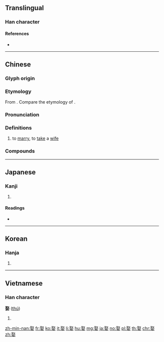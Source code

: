 ==Translingual==

===Han character===
{{Han char|rn=38|rad=女|as=08|sn=11|four=17404|canj=SEV|ids=⿱取女}}

====References====
* {{Han ref|kx=0263.300|dkj=06365|dj=0530.180|hdz=21056.010|uh=5A36|ud=23094|bh=B0F9|bd=45305}}

----

==Chinese==
{{zh-forms}}

===Glyph origin===
{{Han compound|取|女|ls=psc|c1=p|c2=s}}

===Etymology===
From {{zh-l|取|to take, to obtain, to collect, to fetch}}. Compare the etymology of {{zh-l|*嫁}}.

===Pronunciation===
{{zh-pron
|m=qǔ
|c=ceoi3,ceoi2
|h=pfs=
|md=
|mn=chhōa
|w=
|mc=y
|oc=y
|cat=v
}}

===Definitions===
{{zh-hanzi}}

# {{lb|zh|of a man}} to [[marry]], to [[take]] a [[wife]]
#: {{zh-x|娶 老婆|marry a woman}}

===Compounds===
{{zh-der|停妻再娶|再娶|另娶|娶妻|娶妻生子|娶媳婦|娶親|嫁娶|子平畢娶|明媒正娶|河伯娶婦|牽絲娶婦|迎娶}}

----

==Japanese==

===Kanji===
{{ja-kanji|grade=|rs=女08}}

# {{defn|lang=ja|sort=女08}}

====Readings====
* {{ja-readings|on=[[しゅ]] (shu)|kun=[[めとる]] (metoru)}}

----

==Korean==

===Hanja===
{{ko-hanja|hangeul=취|rv=chwi|mr=ch'wi}}

# {{defn|lang=ko|sort=女08}}

----

==Vietnamese==

===Han character===
'''娶''' ([[thú]])

# {{defn|lang=vi}}

[[zh-min-nan:娶]]
[[fr:娶]]
[[ko:娶]]
[[it:娶]]
[[li:娶]]
[[hu:娶]]
[[mg:娶]]
[[ja:娶]]
[[no:娶]]
[[pl:娶]]
[[th:娶]]
[[chr:娶]]
[[zh:娶]]
